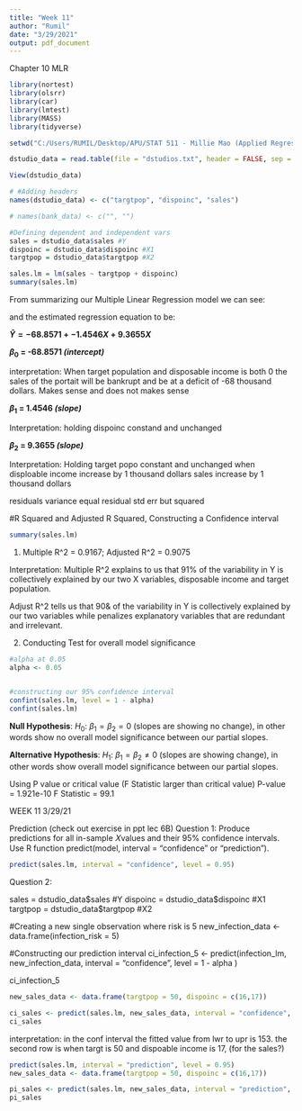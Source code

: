```yaml
---
title: "Week 11"
author: "Rumil"
date: "3/29/2021"
output: pdf_document
---
```


Chapter 10 MLR
```r
library(nortest)
library(olsrr)
library(car)
library(lmtest)
library(MASS)
library(tidyverse)

setwd("C:/Users/RUMIL/Desktop/APU/STAT 511 - Millie Mao (Applied Regression Analysis)/Week 10")

dstudio_data = read.table(file = "dstudios.txt", header = FALSE, sep = "")

View(dstudio_data)

# #Adding headers
names(dstudio_data) <- c("targtpop", "dispoinc", "sales")

# names(bank_data) <- c("", "")

#Defining dependent and independent vars
sales = dstudio_data$sales #Y
dispoinc = dstudio_data$dispoinc #X1
targtpop = dstudio_data$targtpop #X2
```

```r
sales.lm = lm(sales ~ targtpop + dispoinc)
summary(sales.lm)

```
From summarizing our  Multiple Linear Regression model we can see:

and the estimated regression equation to be:

__$\hat{Y}= -68.8571 + -1.4546X + 9.3655X$__


__$\beta_{0}$ = -68.8571 _(intercept)_ __

interpretation: When target population and disposable income is both 0 the sales of the portait will be bankrupt and be at a deficit of -68 thousand dollars. Makes sense and does not makes sense

__$\beta_{1}$ = 1.4546 _(slope)_ __

Interpretation: holding dispoinc constand and unchanged 

__$\beta_{2}$ = 9.3655 _(slope)_ __

Interpretation: Holding target popo constant and unchanged when disploable income increase by 1 thousand dollars sales increase by 1 thousand dollars

residuals variance equal residual std err but squared

#R Squared and Adjusted R Squared, Constructing a Confidence interval
```r
summary(sales.lm)
```
1. Multiple R^2 = 0.9167; Adjusted R^2 = 0.9075
 
Interpretation: Multiple R^2 explains to us that 91% of the variability in Y is collectively explained by our two X variables, disposable income and target population.
 
Adjust R^2 tells us that 90& of the variability in Y is collectively explained by our two variables while penalizes explanatory variables that are redundant and irrelevant.

2. Conducting Test for overall model significance

```r
#alpha at 0.05
alpha <- 0.05


#constructing our 95% confidence interval
confint(sales.lm, level = 1 - alpha)
confint(sales.lm)
```

__Null Hypothesis__: ${H_0}$: $\beta_{1}=\beta_{2} = 0$ (slopes are showing no change), in other words show no overall model significance between our partial slopes.

__Alternative Hypothesis__: ${H_1}$: $\beta_{1}=\beta_{2} \neq 0$ (slopes are showing change), in other words show overall model significance between our partial slopes.

Using P value or critical value (F Statistic larger than critical value)
P-value = 1.921e-10
F Statistic = 99.1


WEEK 11 3/29/21


Prediction (check out exercise in ppt lec 6B)
Question 1:
Produce predictions for all in-sample 𝑋values and their 95% confidence intervals. Use R function predict(model, interval = “confidence” or “prediction”).
```r
predict(sales.lm, interval = "confidence", level = 0.95)
```

Question 2:

sales = dstudio_data$sales #Y
dispoinc = dstudio_data$dispoinc #X1
targtpop = dstudio_data$targtpop #X2

#Creating a new single observation where risk is 5
new_infection_data <- data.frame(infection_risk = 5)

#Constructing our prediction interval
ci_infection_5 <- predict(infection_lm, new_infection_data,
                          interval = "confidence", level = 1 - alpha )

ci_infection_5
```r
new_sales_data <- data.frame(targtpop = 50, dispoinc = c(16,17))

ci_sales <- predict(sales.lm, new_sales_data, interval = "confidence", level = 0.95)
ci_sales
```
interpretation: in the conf interval the fitted value from lwr to upr is 153.
the second row is when targt is 50 and dispoable income is 17, (for the sales?)

```r
predict(sales.lm, interval = "prediction", level = 0.95)
new_sales_data <- data.frame(targtpop = 50, dispoinc = c(16,17))

pi_sales <- predict(sales.lm, new_sales_data, interval = "prediction", level = 0.95)
pi_sales
```














